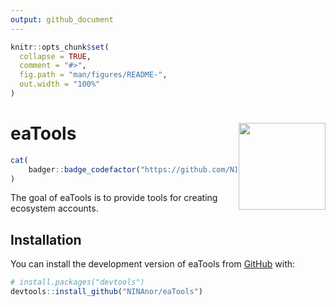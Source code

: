 ```yaml
---
output: github_document
---
```


<!-- README.md is generated from README.Rmd. Please edit that file -->

```r
knitr::opts_chunk$set(
  collapse = TRUE,
  comment = "#>",
  fig.path = "man/figures/README-",
  out.width = "100%"
)
```

# eaTools <img src='man/figures/logo.png' align="right" height="139" />

<!-- badges: start -->
```r
cat(
	badger::badge_codefactor("https://github.com/NINAnor/eaTools")
)
```
<!-- badges: end -->

The goal of eaTools is to provide tools for creating ecosystem accounts.


## Installation

You can install the development version of eaTools from [GitHub](https://github.com/) with:

``` r
# install.packages("devtools")
devtools::install_github("NINAnor/eaTools")
```


